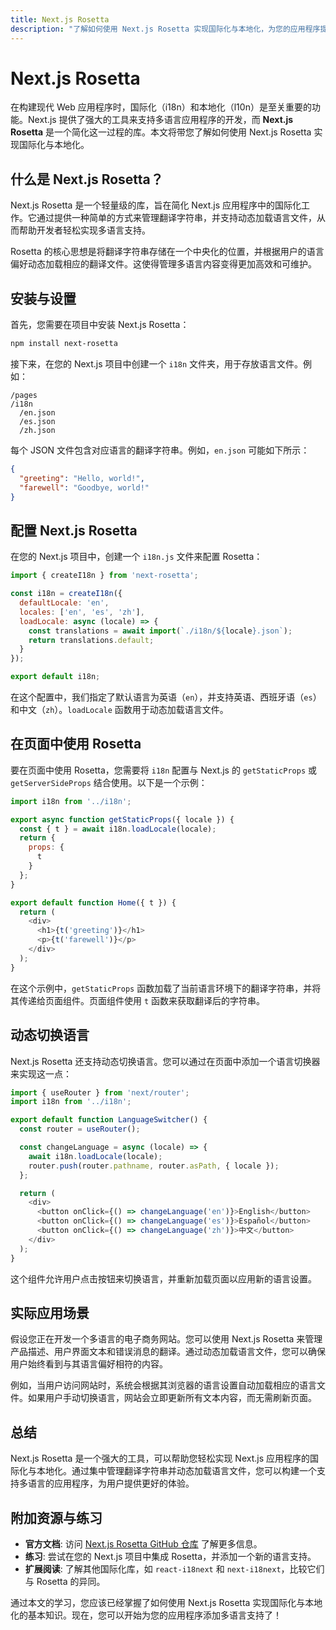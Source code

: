 ```yaml
---
title: Next.js Rosetta
description: "了解如何使用 Next.js Rosetta 实现国际化与本地化，为您的应用程序提供多语言支持。"
---
```


# Next.js Rosetta

在构建现代 Web 应用程序时，国际化（i18n）和本地化（l10n）是至关重要的功能。Next.js 提供了强大的工具来支持多语言应用程序的开发，而 **Next.js Rosetta** 是一个简化这一过程的库。本文将带您了解如何使用 Next.js Rosetta 实现国际化与本地化。

## 什么是 Next.js Rosetta？

Next.js Rosetta 是一个轻量级的库，旨在简化 Next.js 应用程序中的国际化工作。它通过提供一种简单的方式来管理翻译字符串，并支持动态加载语言文件，从而帮助开发者轻松实现多语言支持。

Rosetta 的核心思想是将翻译字符串存储在一个中央化的位置，并根据用户的语言偏好动态加载相应的翻译文件。这使得管理多语言内容变得更加高效和可维护。

## 安装与设置

首先，您需要在项目中安装 Next.js Rosetta：

```bash
npm install next-rosetta
```

接下来，在您的 Next.js 项目中创建一个 `i18n` 文件夹，用于存放语言文件。例如：

```
/pages
/i18n
  /en.json
  /es.json
  /zh.json
```

每个 JSON 文件包含对应语言的翻译字符串。例如，`en.json` 可能如下所示：

```json
{
  "greeting": "Hello, world!",
  "farewell": "Goodbye, world!"
}
```

## 配置 Next.js Rosetta

在您的 Next.js 项目中，创建一个 `i18n.js` 文件来配置 Rosetta：

```javascript
import { createI18n } from 'next-rosetta';

const i18n = createI18n({
  defaultLocale: 'en',
  locales: ['en', 'es', 'zh'],
  loadLocale: async (locale) => {
    const translations = await import(`./i18n/${locale}.json`);
    return translations.default;
  }
});

export default i18n;
```

在这个配置中，我们指定了默认语言为英语（`en`），并支持英语、西班牙语（`es`）和中文（`zh`）。`loadLocale` 函数用于动态加载语言文件。

## 在页面中使用 Rosetta

要在页面中使用 Rosetta，您需要将 `i18n` 配置与 Next.js 的 `getStaticProps` 或 `getServerSideProps` 结合使用。以下是一个示例：

```javascript
import i18n from '../i18n';

export async function getStaticProps({ locale }) {
  const { t } = await i18n.loadLocale(locale);
  return {
    props: {
      t
    }
  };
}

export default function Home({ t }) {
  return (
    <div>
      <h1>{t('greeting')}</h1>
      <p>{t('farewell')}</p>
    </div>
  );
}
```

在这个示例中，`getStaticProps` 函数加载了当前语言环境下的翻译字符串，并将其传递给页面组件。页面组件使用 `t` 函数来获取翻译后的字符串。

## 动态切换语言

Next.js Rosetta 还支持动态切换语言。您可以通过在页面中添加一个语言切换器来实现这一点：

```javascript
import { useRouter } from 'next/router';
import i18n from '../i18n';

export default function LanguageSwitcher() {
  const router = useRouter();

  const changeLanguage = async (locale) => {
    await i18n.loadLocale(locale);
    router.push(router.pathname, router.asPath, { locale });
  };

  return (
    <div>
      <button onClick={() => changeLanguage('en')}>English</button>
      <button onClick={() => changeLanguage('es')}>Español</button>
      <button onClick={() => changeLanguage('zh')}>中文</button>
    </div>
  );
}
```

这个组件允许用户点击按钮来切换语言，并重新加载页面以应用新的语言设置。

## 实际应用场景

假设您正在开发一个多语言的电子商务网站。您可以使用 Next.js Rosetta 来管理产品描述、用户界面文本和错误消息的翻译。通过动态加载语言文件，您可以确保用户始终看到与其语言偏好相符的内容。

例如，当用户访问网站时，系统会根据其浏览器的语言设置自动加载相应的语言文件。如果用户手动切换语言，网站会立即更新所有文本内容，而无需刷新页面。

## 总结

Next.js Rosetta 是一个强大的工具，可以帮助您轻松实现 Next.js 应用程序的国际化与本地化。通过集中管理翻译字符串并动态加载语言文件，您可以构建一个支持多语言的应用程序，为用户提供更好的体验。

## 附加资源与练习

- **官方文档**: 访问 [Next.js Rosetta GitHub 仓库](https://github.com/vercel/next.js/tree/canary/examples/with-rosetta) 了解更多信息。
- **练习**: 尝试在您的 Next.js 项目中集成 Rosetta，并添加一个新的语言支持。
- **扩展阅读**: 了解其他国际化库，如 `react-i18next` 和 `next-i18next`，比较它们与 Rosetta 的异同。

通过本文的学习，您应该已经掌握了如何使用 Next.js Rosetta 实现国际化与本地化的基本知识。现在，您可以开始为您的应用程序添加多语言支持了！